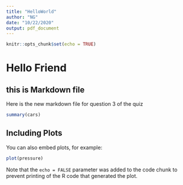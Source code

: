 ```yaml
---
title: "HelloWorld"
author: "NG"
date: "10/22/2020"
output: pdf_document
---
```


```r
knitr::opts_chunk$set(echo = TRUE)
```
# Hello Friend

## this is Markdown file

Here is the new markdown file for question 3 of the quiz

```r
summary(cars)
```

## Including Plots

You can also embed plots, for example:

```r
plot(pressure)
```

Note that the `echo = FALSE` parameter was added to the code chunk to prevent printing of the R code that generated the plot.
